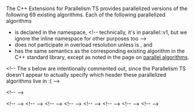 {{title|Parallelized version of existing algorithms {{mark since parallelism ts}}}}
{{cpp/experimental/parallelism/navbar}}
{{fmbox|class=noprint|style=font-size: 0.8em|text='''Merged into ISO C++''' The functionality described on this page was merged into the mainline ISO C++ standard as of 3/2016; see [[cpp/algorithm|the algorithm library]] {{mark since c++17}}}}

The C++ Extensions for Parallelism TS provides parallelized versions of the following 69 existing algorithms. Each of the following parallelized algorithms
* is declared in the {{tt|std::experimental::parallel}} namespace, &lt;!-- technically, it's in parallel::v1, but we ignore the inline namespace for other purposes too --&gt;
* does not participate in overload resolution unless {{tt|is_execution_policy&lt;std::decay_t&lt;ExecutionPolicy&gt;&gt;::value}} is {{tt|true}}, and
* has the same semantics as the corresponding existing algorithm in the C++ standard library, except as noted in the page on [[cpp/experimental/parallelism/parallel algorithms|parallel algorithms]].

&lt;!-- The {{dsc header}}s below are intentionally commented out, since the Parallelism TS doesn't appear to actually specify which header these parallelized algorithms live in :( --&gt;

{{dsc begin}}
{{dsc h2|Non-modifying sequence operations}}
{{dsc hitem|Parallelized algorithm|Existing algorithm}}
&lt;!-- {{dsc header|experimental/algorithm}} --&gt; 
{{cpp/experimental/parallelism/existing|all_of|
template&lt; class ExecutionPolicy, class InputIt, class UnaryPred &gt;
bool all_of( ExecutionPolicy&amp;&amp; policy, InputIt first, InputIt last,
             UnaryPred p );
}}
{{cpp/experimental/parallelism/existing|any_of|
template&lt; class ExecutionPolicy, class InputIt, class UnaryPred &gt;
bool any_of( ExecutionPolicy&amp;&amp; policy, InputIt first, InputIt last,
             UnaryPred p );
}}
{{cpp/experimental/parallelism/existing|none_of|
template&lt; class ExecutionPolicy, class InputIt, class UnaryPred &gt;
bool none_of( ExecutionPolicy&amp;&amp; policy, InputIt first, InputIt last,
              UnaryPred p );
}}
{{cpp/experimental/parallelism/existing|count|
template&lt; class ExecutionPolicy, class InputIt, class T &gt;
typename iterator_traits&lt;InputIt&gt;::difference_type
    count( ExecutionPolicy&amp;&amp; policy, InputIt first, InputIt last, 
           const T &amp;value );
}}
{{cpp/experimental/parallelism/existing|count_if|
template&lt; class ExecutionPolicy, class InputIt, class UnaryPred &gt;
typename iterator_traits&lt;InputIt&gt;::difference_type
    count_if( ExecutionPolicy&amp;&amp; policy, InputIt first, InputIt last,
              UnaryPred p );
}}
{{cpp/experimental/parallelism/existing|mismatch|
template&lt; class ExecutionPolicy, class InputIt1, class InputIt2 &gt;
std::pair&lt;InputIt1,InputIt2&gt;
    mismatch( ExecutionPolicy&amp;&amp; policy,
              InputIt1 first1, InputIt1 last1,
              InputIt2 first2 );

template&lt; class ExecutionPolicy, class InputIt1, 
          class InputIt2, class BinaryPred &gt;
std::pair&lt;InputIt1,InputIt2&gt;
    mismatch( ExecutionPolicy&amp;&amp; policy,
              InputIt1 first1, InputIt1 last1,
              InputIt2 first2, BinaryPred p );

template&lt; class ExecutionPolicy, class InputIt1, class InputIt2 &gt;
std::pair&lt;InputIt1,InputIt2&gt;
    mismatch( ExecutionPolicy&amp;&amp; policy,
              InputIt1 first1, InputIt1 last1,
              InputIt2 first2, InputIt2 last2 );

template&lt; class ExecutionPolicy, class InputIt1,
          class InputIt2, class BinaryPred &gt;
std::pair&lt;InputIt1,InputIt2&gt;
    mismatch( ExecutionPolicy&amp;&amp; policy,
              InputIt1 first1, InputIt1 last1,
              InputIt2 first2, InputIt2 last2, BinaryPred p );
}}
{{cpp/experimental/parallelism/existing|equal|
template&lt; class ExecutionPolicy, class InputIt1, class InputIt2 &gt;
bool equal( ExecutionPolicy&amp;&amp; policy,
            InputIt1 first1, InputIt1 last1,
            InputIt2 first2 );

template&lt; class ExecutionPolicy, class InputIt1, 
          class InputIt2, class BinaryPred &gt;
bool equal( ExecutionPolicy&amp;&amp; policy,
            InputIt1 first1, InputIt1 last1,
            InputIt2 first2, BinaryPred p );

template&lt; class ExecutionPolicy, class InputIt1, class InputIt2 &gt;
bool equal( ExecutionPolicy&amp;&amp; policy,
            InputIt1 first1, InputIt1 last1,
            InputIt2 first2, InputIt2 last2 );

template&lt; class ExecutionPolicy, class InputIt1,
          class InputIt2, class BinaryPred &gt;
bool equal( ExecutionPolicy&amp;&amp; policy,
            InputIt1 first1, InputIt1 last1, 
            InputIt2 first2, InputIt2 last2, BinaryPred p );
}}
{{cpp/experimental/parallelism/existing|find|
template&lt; class ExecutionPolicy, class InputIt, class T &gt;
InputIt find( ExecutionPolicy&amp;&amp; policy, InputIt first, InputIt last,
              const T&amp; value );
}}
{{cpp/experimental/parallelism/existing|find_if|
template&lt; class ExecutionPolicy, class InputIt, class UnaryPred &gt;
InputIt find_if( ExecutionPolicy&amp;&amp; policy, InputIt first, InputIt last,
                 UnaryPred p );
}}
{{cpp/experimental/parallelism/existing|find_if_not|
template&lt; class ExecutionPolicy, class InputIt, class UnaryPred &gt;
InputIt find_if_not( ExecutionPolicy&amp;&amp; policy,
                     InputIt first, InputIt last, 
                     UnaryPred p );
}}
{{cpp/experimental/parallelism/existing|find_end|
template&lt; class ExecutionPolicy, class ForwardIt1, class ForwardIt2 &gt;
ForwardIt1 find_end( ExecutionPolicy&amp;&amp; policy,
                     ForwardIt1 first, ForwardIt1 last,
                     ForwardIt2 s_first, ForwardIt2 s_last );
        
template&lt; class ExecutionPolicy, class ForwardIt1,
          class ForwardIt2, class BinaryPred &gt;
ForwardIt1 find_end( ExecutionPolicy&amp;&amp; policy,
                     ForwardIt1 first, ForwardIt1 last,
                     ForwardIt2 s_first, ForwardIt2 s_last,
                     BinaryPred p );
}}
{{cpp/experimental/parallelism/existing|find_first_of|
template&lt; class ExecutionPolicy, class InputIt, class ForwardIt &gt;
InputIt find_first_of( ExecutionPolicy&amp;&amp; policy,
                       InputIt first, InputIt last,
                       ForwardIt s_first, ForwardIt s_last );

template&lt; class ExecutionPolicy, class InputIt,
          class ForwardIt, class BinaryPred &gt;
InputIt find_first_of( ExecutionPolicy&amp;&amp; policy,
                       InputIt first, InputIt last,
                       ForwardIt s_first, ForwardIt s_last,
                       BinaryPred p );
}}
{{cpp/experimental/parallelism/existing|adjacent_find|
template&lt; class ExecutionPolicy, class ForwardIt &gt;
ForwardIt adjacent_find( ExecutionPolicy&amp;&amp; policy, 
                         ForwardIt first, ForwardIt last );
        
template&lt; class ExecutionPolicy, class ForwardIt, class BinaryPred &gt;
ForwardIt adjacent_find( ExecutionPolicy&amp;&amp; policy, 
                         ForwardIt first, ForwardIt last,
                         BinaryPred p );
}}
{{cpp/experimental/parallelism/existing|search|
template&lt; class ExecutionPolicy, class ForwardIt1, class ForwardIt2 &gt;
ForwardIt1 search( ExecutionPolicy&amp;&amp; policy, 
                   ForwardIt1 first, ForwardIt1 last,
                   ForwardIt2 s_first, ForwardIt2 s_last );

template&lt; class ExecutionPolicy, class ForwardIt1,
          class ForwardIt2, class BinaryPred &gt;
ForwardIt1 search( ExecutionPolicy&amp;&amp; policy,
                   ForwardIt1 first, ForwardIt1 last,
                   ForwardIt2 s_first, ForwardIt2 s_last,
                   BinaryPred p );
}}
{{cpp/experimental/parallelism/existing|search_n|
template&lt; class ExecutionPolicy, class ForwardIt, class Size, class T &gt;
ForwardIt search_n( ExecutionPolicy&amp;&amp; policy,
                    ForwardIt first, ForwardIt last,
                    Size count, const T&amp; value );
        
template&lt; class ExecutionPolicy, class ForwardIt,
          class Size, class T, class BinaryPred &gt;
ForwardIt search_n( ExecutionPolicy&amp;&amp; policy,
                    ForwardIt first, ForwardIt last,
                    Size count, const T&amp; value, 
                    BinaryPred p );
}}

{{dsc h2|Modifying sequence operations}}
{{dsc hitem|Parallelized algorithm|Existing algorithm}}
&lt;!-- {{dsc header|experimental/algorithm}} --&gt; 
{{cpp/experimental/parallelism/existing|copy|
template&lt; class ExecutionPolicy, class InputIt, class OutputIt &gt;
OutputIt copy( ExecutionPolicy&amp;&amp; policy, InputIt first, InputIt last, 
               OutputIt d_first );
}}
{{cpp/experimental/parallelism/existing|copy_if|
template&lt; class ExecutionPolicy, class InputIt,
          class OutputIt, class UnaryPred &gt;
OutputIt copy_if( ExecutionPolicy&amp;&amp; policy, InputIt first, InputIt last,
                  OutputIt d_first, UnaryPred pred );
}}
{{cpp/experimental/parallelism/existing|copy_n|
template&lt; class ExecutionPolicy, class InputIt,
          class Size, class OutputIt &gt;
OutputIt copy_n( ExecutionPolicy&amp;&amp; policy, InputIt first, Size count,
                 OutputIt result );
}}
{{cpp/experimental/parallelism/existing|move|override=cpp/algorithm/move|
template&lt; class ExecutionPolicy, class InputIt, class OutputIt &gt;
OutputIt move( ExecutionPolicy&amp;&amp; policy, InputIt first, InputIt last,
               OutputIt d_first );
}}
{{cpp/experimental/parallelism/existing|fill|
template&lt; class ExecutionPolicy, class ForwardIt, class T &gt;
void fill( ExecutionPolicy&amp;&amp; policy, ForwardIt first, ForwardIt last,
           const T&amp; value );
}}
{{cpp/experimental/parallelism/existing|fill_n|
template&lt; class ExecutionPolicy, class OutputIt, class Size, class T &gt;
OutputIt fill_n( ExecutionPolicy&amp;&amp; policy, OutputIt first, Size count,
                 const T&amp; value );
}}
{{cpp/experimental/parallelism/existing|transform|
template&lt; class ExecutionPolicy, class InputIt, 
          class OutputIt, class UnaryOp &gt;
OutputIt transform( ExecutionPolicy&amp;&amp; policy, 
                    InputIt first1, InputIt last1, 
                    OutputIt d_first, UnaryOp unary_op );

template&lt; class ExecutionPolicy, class InputIt1, class InputIt2,
          class OutputIt, class BinaryOp &gt;
OutputIt transform( ExecutionPolicy&amp;&amp; policy, 
                    InputIt1 first1, InputIt1 last1, 
                    InputIt2 first2, OutputIt d_first,
                    BinaryOp binary_op );
}}
{{cpp/experimental/parallelism/existing|generate|
template&lt; class ExecutionPolicy, class ForwardIt, class Generator &gt;
void generate( ExecutionPolicy&amp;&amp; policy, ForwardIt first, ForwardIt last,
               Generator g );
}}
{{cpp/experimental/parallelism/existing|generate_n|
template&lt; class ExecutionPolicy, class OutputIt,
          class Size, class Generator &gt;
OutputIt generate_n( ExecutionPolicy&amp;&amp; policy, OutputIt first,
                     Size count, Generator g );
}}
{{cpp/experimental/parallelism/existing|remove|override=cpp/algorithm/remove|
template&lt; class ExecutionPolicy, class ForwardIt, class T &gt;
ForwardIt remove( ExecutionPolicy&amp;&amp; policy,
                  ForwardIt first, ForwardIt last, const T&amp; value );
}}
{{cpp/experimental/parallelism/existing|remove_if|
template&lt; class ExecutionPolicy, class ForwardIt, class UnaryPred &gt;
ForwardIt remove_if( ExecutionPolicy&amp;&amp; policy, 
                     ForwardIt first, ForwardIt last, UnaryPred p );
}}
{{cpp/experimental/parallelism/existing|remove_copy|
template&lt; class ExecutionPolicy, class InputIt, class OutputIt, class T &gt;
OutputIt remove_copy( ExecutionPolicy&amp;&amp; policy, 
                      InputIt first, InputIt last, 
                      OutputIt d_first, const T&amp; value );
}}
{{cpp/experimental/parallelism/existing|remove_copy_if|
template&lt; class ExecutionPolicy, class InputIt,
          class OutputIt, class UnaryPred &gt;
OutputIt remove_copy_if( ExecutionPolicy&amp;&amp; policy, 
                         InputIt first, InputIt last, 
                         OutputIt d_first, UnaryPred p );
}}
{{cpp/experimental/parallelism/existing|replace|
template&lt; class ExecutionPolicy, class ForwardIt, class T &gt;
void replace( ExecutionPolicy&amp;&amp; policy,
              ForwardIt first, ForwardIt last,
              const T&amp; old_value, const T&amp; new_value );
}}
{{cpp/experimental/parallelism/existing|replace_if|
template&lt; class ExecutionPolicy, class ForwardIt,
          class UnaryPred, class T &gt;
void replace_if( ExecutionPolicy&amp;&amp; policy,
                 ForwardIt first, ForwardIt last,
                 UnaryPred p, const T&amp; new_value );
}}
{{cpp/experimental/parallelism/existing|replace_copy|
template&lt; class ExecutionPolicy, class InputIt, class OutputIt, class T &gt;
OutputIt replace_copy( ExecutionPolicy&amp;&amp; policy, 
                       InputIt first, InputIt last, OutputIt d_first,
                       const T&amp; old_value, const T&amp; new_value );
}}
{{cpp/experimental/parallelism/existing|replace_copy_if|
template&lt; class ExecutionPolicy, class InputIt, class OutputIt,
          class UnaryPred, class T &gt;
OutputIt replace_copy_if( ExecutionPolicy&amp;&amp; policy, 
                          InputIt first, InputIt last, OutputIt d_first,
                          UnaryPred p, const T&amp; new_value );
}}
{{cpp/experimental/parallelism/existing|swap_ranges|
template&lt; class ExecutionPolicy, class ForwardIt1, class ForwardIt2 &gt;
ForwardIt2 swap_ranges( ExecutionPolicy&amp;&amp; policy,
                        ForwardIt1 first1, ForwardIt1 last1,
                        ForwardIt2 first2 );
}}
{{cpp/experimental/parallelism/existing|reverse|
template&lt; class ExecutionPolicy, class BidirIt &gt;
void reverse( ExecutionPolicy&amp;&amp; policy, BidirIt first, BidirIt last );
}}
{{cpp/experimental/parallelism/existing|reverse_copy|
template&lt; class ExecutionPolicy, class BidirIt, class OutputIt &gt;
OutputIt reverse_copy( ExecutionPolicy&amp;&amp; policy, 
                       BidirIt first, BidirIt last, OutputIt d_first );
}}
{{cpp/experimental/parallelism/existing|rotate|
template&lt; class ExecutionPolicy, class ForwardIt &gt;
ForwardIt rotate( ExecutionPolicy&amp;&amp; policy, 
                  ForwardIt first, ForwardIt n_first, ForwardIt last );
}}
{{cpp/experimental/parallelism/existing|rotate_copy|
template&lt; class ExecutionPolicy, class ForwardIt, class OutputIt &gt;
OutputIt rotate_copy( ExecutionPolicy&amp;&amp; policy, 
                      ForwardIt first, ForwardIt n_first, ForwardIt last,
                      OutputIt d_first );
}}
{{cpp/experimental/parallelism/existing|unique|
template&lt; class ExecutionPolicy, class ForwardIt &gt;
ForwardIt unique( ExecutionPolicy&amp;&amp; policy, 
                  ForwardIt first, ForwardIt last );

template&lt; class ExecutionPolicy, class ForwardIt, class BinaryPred &gt;
ForwardIt unique( ExecutionPolicy&amp;&amp; policy, 
                  ForwardIt first, ForwardIt last, BinaryPred p );
}}
{{cpp/experimental/parallelism/existing|unique_copy|
template&lt; class ExecutionPolicy, class InputIt, class OutputIt &gt;
OutputIt unique_copy( ExecutionPolicy&amp;&amp; policy, 
                      InputIt first, InputIt last,
                      OutputIt d_first );

template&lt; class ExecutionPolicy, class InputIt,
          class OutputIt, class BinaryPred &gt;
OutputIt unique_copy( ExecutionPolicy&amp;&amp; policy, 
                      InputIt first, InputIt last,
                      OutputIt d_first, BinaryPred p );
}}
{{dsc h2|Partitioning operations}}
{{dsc hitem|Parallelized algorithm|Existing algorithm}}
&lt;!-- {{dsc header|experimental/algorithm}} --&gt; 
{{cpp/experimental/parallelism/existing|is_partitioned|
template&lt; class ExecutionPolicy, class InputIt, class UnaryPred &gt;
bool is_partitioned( ExecutionPolicy&amp;&amp; policy, 
                     InputIt first, InputIt last, UnaryPred p );
}}
{{cpp/experimental/parallelism/existing|partition|
template&lt; class ExecutionPolicy, class ForwardIt, class UnaryPred &gt;
ForwardIt partition( ExecutionPolicy&amp;&amp; policy, 
                     ForwardIt first, ForwardIt last, UnaryPred p );
}}
{{cpp/experimental/parallelism/existing|partition_copy|
template&lt; class ExecutionPolicy, class InputIt, class OutputIt1,
          class OutputIt2, class UnaryPred &gt;
std::pair&lt;OutputIt1, OutputIt2&gt;
     partition_copy( ExecutionPolicy&amp;&amp; policy, 
                     InputIt first, InputIt last,
                     OutputIt1 d_first_true, OutputIt2 d_first_false,
                     UnaryPred p );
}}
{{cpp/experimental/parallelism/existing|stable_partition|
template&lt; class ExecutionPolicy, class BidirIt, class UnaryPred &gt;
BidirIt stable_partition( ExecutionPolicy&amp;&amp; policy, 
                          BidirIt first, BidirIt last, UnaryPred p );
}}
{{dsc h2|Sorting operations}}
{{dsc hitem|Parallelized algorithm|Existing algorithm}}
&lt;!-- {{dsc header|experimental/algorithm}} --&gt; 
{{cpp/experimental/parallelism/existing|is_sorted|
template&lt; class ExecutionPolicy, class ForwardIt &gt;
bool is_sorted( ExecutionPolicy&amp;&amp; policy,
                ForwardIt first, ForwardIt last );

template&lt; class ExecutionPolicy, class ForwardIt, class Compare &gt;
bool is_sorted( ExecutionPolicy&amp;&amp; policy, 
                ForwardIt first, ForwardIt last, Compare cmp );
}}
{{cpp/experimental/parallelism/existing|is_sorted_until|
template&lt; class ExecutionPolicy, class ForwardIt &gt;
ForwardIt is_sorted_until( ExecutionPolicy&amp;&amp; policy,
                           ForwardIt first, ForwardIt last );

template&lt; class ExecutionPolicy, class ForwardIt, class Compare &gt;
ForwardIt is_sorted_until( ExecutionPolicy&amp;&amp; policy, 
                           ForwardIt first, ForwardIt last, 
                           Compare cmp );
}}
{{cpp/experimental/parallelism/existing|sort|
template&lt; class ExecutionPolicy, class RandomIt &gt;
void sort( ExecutionPolicy&amp;&amp; policy, RandomIt first, RandomIt last );

template&lt; class ExecutionPolicy, class RandomIt, class Compare &gt;
void sort( ExecutionPolicy&amp;&amp; policy, 
           RandomIt first, RandomIt last, Compare cmp );
}}
{{cpp/experimental/parallelism/existing|partial_sort|
template&lt; class ExecutionPolicy, class RandomIt &gt;
void partial_sort( ExecutionPolicy&amp;&amp; policy,
                   RandomIt first, RandomIt middle, RandomIt last );

template&lt; class ExecutionPolicy, class RandomIt, class Compare &gt;
void partial_sort( ExecutionPolicy&amp;&amp; policy, 
                   RandomIt first, RandomIt middle, RandomIt last,
                   Compare cmp );
}}
{{cpp/experimental/parallelism/existing|partial_sort_copy|
template&lt; class ExecutionPolicy, class InputIt, class RandomIt &gt;
RandomIt partial_sort_copy( ExecutionPolicy&amp;&amp; policy, 
                            InputIt first, InputIt last,
                            RandomIt d_first, RandomIt d_last );

template&lt; class ExecutionPolicy, class InputIt,
          class RandomIt, class Compare &gt;
RandomIt partial_sort_copy( ExecutionPolicy&amp;&amp; policy, 
                            InputIt first, InputIt last,
                            RandomIt d_first, RandomIt d_last,
                            Compare cmp );
}}
{{cpp/experimental/parallelism/existing|stable_sort|
template&lt; class ExecutionPolicy, class RandomIt &gt;
void stable_sort( ExecutionPolicy&amp;&amp; policy, 
                  RandomIt first, RandomIt last );

template&lt; class ExecutionPolicy, class RandomIt, class Compare &gt;
void stable_sort( ExecutionPolicy&amp;&amp; policy,
                  RandomIt first, RandomIt last, Compare cmp );
}}
{{cpp/experimental/parallelism/existing|nth_element|
template&lt; class ExecutionPolicy, class RandomIt &gt;
void nth_element( ExecutionPolicy&amp;&amp; policy,
                  RandomIt first, RandomIt nth, RandomIt last );

template&lt; class ExecutionPolicy, class RandomIt, class Compare &gt;
void nth_element( ExecutionPolicy&amp;&amp; policy,
                  RandomIt first, RandomIt nth, RandomIt last,
                  Compare cmp );
}}
{{dsc h2|Set operations (on sorted ranges)}}
{{dsc hitem|Parallelized algorithm|Existing algorithm}}
&lt;!-- {{dsc header|experimental/algorithm}} --&gt; 
{{cpp/experimental/parallelism/existing|merge|
template&lt; class ExecutionPolicy, class InputIt1,
          class InputIt2, class OutputIt &gt;
OutputIt merge( ExecutionPolicy&amp;&amp; policy,
                InputIt1 first1, InputIt1 last1,
                InputIt2 first2, InputIt2 last2,
                OutputIt d_first );

template&lt; class ExecutionPolicy, class InputIt1, class InputIt2,
          class OutputIt, class Compare &gt;
OutputIt merge( ExecutionPolicy&amp;&amp; policy, 
                InputIt1 first1, InputIt1 last1,
                InputIt2 first2, InputIt2 last2,
                OutputIt d_first, Compare cmp );
}}
{{cpp/experimental/parallelism/existing|inplace_merge|
template&lt; class ExecutionPolicy, class BidirIt &gt;
void inplace_merge( ExecutionPolicy&amp;&amp; policy,
                    BidirIt first, BidirIt middle, BidirIt last );

template&lt; class ExecutionPolicy, class BidirIt, class Compare &gt;
void inplace_merge( ExecutionPolicy&amp;&amp; policy,
                    BidirIt first, BidirIt middle, BidirIt last,
                    Compare cmp );
}}
{{cpp/experimental/parallelism/existing|includes|
template&lt; class ExecutionPolicy, class InputIt1, class InputIt2 &gt;
bool includes( ExecutionPolicy&amp;&amp; policy,
               InputIt1 first1, InputIt1 last1,
               InputIt2 first2, InputIt2 last2 );

template&lt; class ExecutionPolicy, class InputIt1,
          class InputIt2, class Compare &gt;
bool includes( ExecutionPolicy&amp;&amp; policy,
               InputIt1 first1, InputIt1 last1,
               InputIt2 first2, InputIt2 last2, Compare cmp );
}}
{{cpp/experimental/parallelism/existing|set_difference|
template&lt; class ExecutionPolicy, class InputIt1,
          class InputIt2, class OutputIt &gt;
OutputIt set_difference( ExecutionPolicy&amp;&amp; policy, 
                         InputIt1 first1, InputIt1 last1,
                         InputIt2 first2, InputIt2 last2,
                         OutputIt d_first );

template&lt; class ExecutionPolicy, class InputIt1, class InputIt2,
          class OutputIt, class Compare &gt;
OutputIt set_difference( ExecutionPolicy&amp;&amp; policy,
                         InputIt1 first1, InputIt1 last1,
                         InputIt2 first2, InputIt2 last2,
                         OutputIt d_first, Compare cmp );
}}
{{cpp/experimental/parallelism/existing|set_intersection|
template&lt; class ExecutionPolicy, class InputIt1,
          class InputIt2, class OutputIt &gt;
OutputIt set_intersection( ExecutionPolicy&amp;&amp; policy,
                           InputIt1 first1, InputIt1 last1,
                           InputIt2 first2, InputIt2 last2,
                           OutputIt d_first );

template&lt; class ExecutionPolicy, class InputIt1, class InputIt2,
          class OutputIt, class Compare &gt;
OutputIt set_intersection( ExecutionPolicy&amp;&amp; policy, 
                           InputIt1 first1, InputIt1 last1,
                           InputIt2 first2, InputIt2 last2,
                           OutputIt d_first, Compare cmp );
}}
{{cpp/experimental/parallelism/existing|set_symmetric_difference|
template&lt; class ExecutionPolicy, class InputIt1,
          class InputIt2, class OutputIt &gt;
OutputIt set_symmetric_difference( ExecutionPolicy&amp;&amp; policy, 
                                   InputIt1 first1, InputIt1 last1,
                                   InputIt2 first2, InputIt2 last2,
                                   OutputIt d_first );

template&lt; class ExecutionPolicy, class InputIt1, class InputIt2,
          class OutputIt, class Compare &gt;
OutputIt set_symmetric_difference( ExecutionPolicy&amp;&amp; policy, 
                                   InputIt1 first1, InputIt1 last1,
                                   InputIt2 first2, InputIt2 last2,
                                   OutputIt d_first, Compare cmp );
}}
{{cpp/experimental/parallelism/existing|set_union|
template&lt; class ExecutionPolicy, class InputIt1,
          class InputIt2, class OutputIt &gt;
OutputIt set_union( ExecutionPolicy&amp;&amp; policy, 
                    InputIt1 first1, InputIt1 last1,
                    InputIt2 first2, InputIt2 last2,
                    OutputIt d_first );

template&lt; class ExecutionPolicy, class InputIt1, class InputIt2,
          class OutputIt, class Compare &gt;
OutputIt set_union( ExecutionPolicy&amp;&amp; policy, 
                    InputIt1 first1, InputIt1 last1,
                    InputIt2 first2, InputIt2 last2,
                    OutputIt d_first, Compare cmp );
}}
{{dsc h2|Heap operations}}
{{dsc hitem|Parallelized algorithm|Existing algorithm}}
&lt;!-- {{dsc header|experimental/algorithm}} --&gt; 
{{cpp/experimental/parallelism/existing|is_heap|
template&lt; class ExecutionPolicy, class RandomIt &gt;
bool is_heap( ExecutionPolicy&amp;&amp; policy,
              RandomIt first, RandomIt last );

template&lt; class ExecutionPolicy, class RandomIt, class Compare &gt;
bool is_heap( ExecutionPolicy&amp;&amp; policy,
              RandomIt first, RandomIt last, Compare cmp );
}}
{{cpp/experimental/parallelism/existing|is_heap_until|
template&lt; class ExecutionPolicy, class RandomIt &gt;
RandomIt is_heap_until( ExecutionPolicy&amp;&amp; policy, 
                        RandomIt first, RandomIt last );

template&lt; class ExecutionPolicy, class RandomIt, class Compare &gt;
RandomIt is_heap_until( ExecutionPolicy&amp;&amp; policy, 
                        RandomIt first, RandomIt last, Compare cmp );
}}
{{dsc h2|Minimum/maximum operations}}
{{dsc hitem|Parallelized algorithm|Existing algorithm}}
&lt;!-- {{dsc header|experimental/algorithm}} --&gt; 
{{cpp/experimental/parallelism/existing|max_element|
template&lt; class ExecutionPolicy, class ForwardIt &gt; 
ForwardIt max_element( ExecutionPolicy&amp;&amp; policy,
                       ForwardIt first, ForwardIt last );

template&lt; class ExecutionPolicy, class ForwardIt, class Compare &gt;
ForwardIt max_element( ExecutionPolicy&amp;&amp; policy, 
                       ForwardIt first, ForwardIt last, Compare cmp );
}}
{{cpp/experimental/parallelism/existing|min_element|
template&lt; class ExecutionPolicy, class ForwardIt &gt; 
ForwardIt min_element( ExecutionPolicy&amp;&amp; policy,
                       ForwardIt first, ForwardIt last );

template&lt; class ExecutionPolicy, class ForwardIt, class Compare &gt;
ForwardIt min_element( ExecutionPolicy&amp;&amp; policy, 
                       ForwardIt first, ForwardIt last, Compare cmp );
}}
{{cpp/experimental/parallelism/existing|minmax_element|
template&lt; class ExecutionPolicy, class ForwardIt &gt; 
std::pair&lt;ForwardIt,ForwardIt&gt;
    minmax_element( ExecutionPolicy&amp;&amp; policy,
                    ForwardIt first, ForwardIt last );

template&lt; class ExecutionPolicy, class ForwardIt, class Compare &gt;
std::pair&lt;ForwardIt,ForwardIt&gt; 
    minmax_element( ExecutionPolicy&amp;&amp; policy, 
                    ForwardIt first, ForwardIt last, Compare cmp );
}}
{{cpp/experimental/parallelism/existing|lexicographical_compare|
template&lt; class ExecutionPolicy, class InputIt1, class InputIt2 &gt;
bool lexicographical_compare( ExecutionPolicy&amp;&amp; policy,
                              InputIt1 first1, InputIt1 last1,
                              InputIt2 first2, InputIt2 last2 );

template&lt; class ExecutionPolicy, class InputIt1, 
          class InputIt2, class Compare &gt;
bool lexicographical_compare( ExecutionPolicy&amp;&amp; policy,
                              InputIt1 first1, InputIt1 last1,
                              InputIt2 first2, InputIt2 last2,
                              Compare cmp );
}}
{{dsc h2|Numeric operations}}
{{dsc hitem|Parallelized algorithm|Existing algorithm}}
&lt;!-- {{dsc header|experimental/numeric}} --&gt; 
{{cpp/experimental/parallelism/existing|adjacent_difference|
template&lt; class ExecutionPolicy, class InputIt, class OutputIt &gt;
OutputIt adjacent_difference( ExecutionPolicy&amp;&amp; policy, 
                              InputIt first, InputIt last, 
                              OutputIt d_first );

template&lt; class ExecutionPolicy, class InputIt,
          class OutputIt, class BinaryOp &gt;
OutputIt adjacent_difference( ExecutionPolicy&amp;&amp; policy, 
                              InputIt first, InputIt last, 
                              OutputIt d_first, BinaryOp op );
}}
{{cpp/experimental/parallelism/existing|inner_product|
template&lt; class ExecutionPolicy, class InputIt1,
          class InputIt2, class T &gt;
T inner_product( ExecutionPolicy&amp;&amp; policy, 
                 InputIt1 first1, InputIt1 last1, InputIt2 first2,
                 T value );

template&lt; class ExecutionPolicy, class InputIt1, class InputIt2,
          class T, class BinaryOp1, class BinaryOp2 &gt; 
T inner_product( ExecutionPolicy&amp;&amp; policy, 
                 InputIt1 first1, InputIt1 last1, InputIt2 first2,
                 T value, BinaryOp1 op1, BinaryOp2 op2 );
}}
{{dsc h2|Operations on uninitialized memory}}
{{dsc hitem|Parallelized algorithm|Existing algorithm}}
&lt;!-- {{dsc header|experimental/memory}} --&gt; 
{{cpp/experimental/parallelism/existing|uninitialized_copy|
template&lt; class ExecutionPolicy, class InputIt, class ForwardIt &gt;
ForwardIt uninitialized_copy( ExecutionPolicy&amp;&amp; policy, 
                              InputIt first, InputIt last,
                              ForwardIt d_first );
}}
{{cpp/experimental/parallelism/existing|uninitialized_copy_n|
template&lt; class ExecutionPolicy, class InputIt,
          class Size, class ForwardIt &gt;
ForwardIt uninitialized_copy_n( ExecutionPolicy&amp;&amp; policy,
                                InputIt first, Size count, 
                                ForwardIt d_first );
}}
{{cpp/experimental/parallelism/existing|uninitialized_fill|
template&lt; class ExecutionPolicy, class ForwardIt, class T &gt;
void uninitialized_fill( ExecutionPolicy&amp;&amp; policy, 
                         ForwardIt first, ForwardIt last,
                         const T&amp; value );
}}
{{cpp/experimental/parallelism/existing|uninitialized_fill_n|
template&lt; class ExecutionPolicy, class ForwardIt, class Size, class T &gt;
ForwardIt uninitialized_fill_n( ExecutionPolicy&amp;&amp; policy,
                                ForwardIt first, Size count,
                                const T&amp; value );
}}
{{dsc end}}